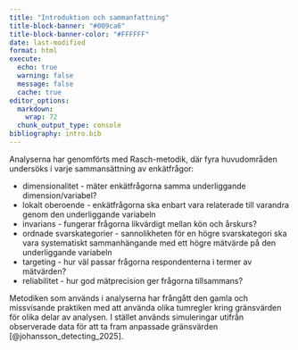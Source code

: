 ---
title: "Introduktion och sammanfattning"
title-block-banner: "#009ca6"
title-block-banner-color: "#FFFFFF"
date: last-modified
format: html
execute:
  echo: true
  warning: false
  message: false
  cache: true
editor_options: 
  markdown: 
    wrap: 72
  chunk_output_type: console
bibliography: intro.bib
---

Analyserna har genomförts med Rasch-metodik, där fyra huvudområden undersöks i varje sammansättning av enkätfrågor:

- dimensionalitet - mäter enkätfrågorna samma underliggande dimension/variabel?
- lokalt oberoende - enkätfrågorna ska enbart vara relaterade till varandra genom den underliggande variabeln
- invarians - fungerar frågorna likvärdigt mellan kön och årskurs?
- ordnade svarskategorier - sannolikheten för en högre svarskategori ska vara systematiskt sammanhängande med ett högre mätvärde på den underliggande variabeln
- targeting - hur väl passar frågorna respondenterna i termer av mätvärden?
- reliabilitet - hur god mätprecision ger frågorna tillsammans?

Metodiken som används i analyserna har frångått den gamla och missvisande praktiken med att använda olika tumregler kring gränsvärden för olika delar av analysen. I stället används simuleringar utifrån observerade data för att ta fram anpassade gränsvärden [@johansson_detecting_2025].
